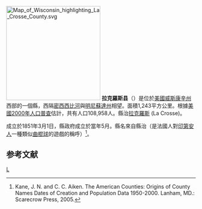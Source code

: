 {{noteTA
|T=zh-hans:拉克罗斯县 (威斯康辛州);zh-hk:拉克羅斯縣 (威斯康辛州);zh-tw:拉克羅斯郡 (威斯康辛州);
|1=zh-hans:县;zh-hk:縣;zh-tw:郡;
}}

[[File:Map_of_Wisconsin_highlighting_La_Crosse_County.svg|250px]]
'''拉克羅斯县'''（{{lang-en|La Crosse County}}）是位於[[美國|美國]][[威斯康辛州|威斯康辛州]]西部的一個縣，西隔[[密西西比河|密西西比河]]與[[明尼蘇達州|明尼蘇達州]]相望。面積1,243平方公里。根據[[美國2000年人口普查|美國2000年人口普查]]估計，共有人口108,958人。縣治[[拉克羅斯_(威斯康辛州)|拉克羅斯]] (La Crosse)。

成立於1851年3月1日，縣政府成立於當年5月。縣名來自縣治（是法國人對[[印第安人|印第安人]]一種類似[[曲棍球|曲棍球]]的遊戲的稱呼）<ref>Kane, J. N. and C. C. Aiken. The American Counties: Origins of County Names Dates of Creation and Population Data 1950-2000. Lanham, MD.: Scarecrow Press, 2005.</ref>。

== 参考文献 ==
<div class="references-small">
<references />
</div>

[[Category:威斯康辛州行政區劃|L]]
